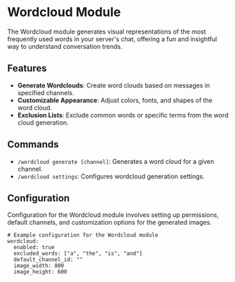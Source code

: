 # Wordcloud Module

The Wordcloud module generates visual representations of the most frequently used words in your server's chat, offering a fun and insightful way to understand conversation trends.

## Features

- **Generate Wordclouds**: Create word clouds based on messages in specified channels.
- **Customizable Appearance**: Adjust colors, fonts, and shapes of the word cloud.
- **Exclusion Lists**: Exclude common words or specific terms from the word cloud generation.

## Commands

- `/wordcloud generate [channel]`: Generates a word cloud for a given channel.
- `/wordcloud settings`: Configures wordcloud generation settings.

## Configuration

Configuration for the Wordcloud module involves setting up permissions, default channels, and customization options for the generated images.

```
# Example configuration for the Wordcloud module
wordcloud:
  enabled: true
  excluded_words: ["a", "the", "is", "and"]
  default_channel_id: ""
  image_width: 800
  image_height: 600
``` 